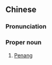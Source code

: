 {{also|槟城}}
==Chinese==
{{zh-forms|s=槟城}}
{{wikipedia|lang=zh}}

===Pronunciation===
{{zh-pron
|m=Bīnchéng
|c=ban1 sing4
|cat=pn
}}

===Proper noun===
{{zh-proper noun}}

# [[Penang]] {{gloss|state in [[Malaysia]]}}

{{zh-cat|States of Malaysia}}